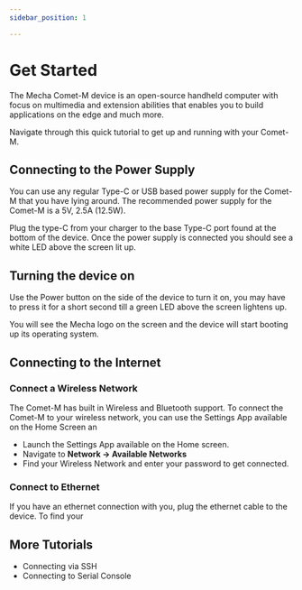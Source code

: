 ```yaml
---
sidebar_position: 1

---
```


# Get Started

The Mecha Comet-M device is an open-source handheld computer with focus on multimedia and extension abilities that enables you to build applications on the edge and much more.

Navigate through this quick tutorial to get up and running with your Comet-M.

## Connecting to the Power Supply

You can use any regular Type-C or USB based power supply for the Comet-M that you have lying around. The recommended power supply for the Comet-M is a 5V, 2.5A (12.5W). 

Plug the type-C from your charger to the base Type-C port found at the bottom of the device. Once the power supply is connected you should see a white LED above the screen lit up.

## Turning the device on

Use the Power button on the side of the device to turn it on, you may have to press it for a short second till a green LED above the screen lightens up.

You will see the Mecha logo on the screen and the device will start booting up its operating system.

## Connecting to the Internet

### Connect a Wireless Network

The Comet-M has built in Wireless and Bluetooth support. To connect the Comet-M to your wireless network, you can use the Settings App available on the Home Screen an

- Launch the Settings App available on the Home screen.
- Navigate to **Network → Available Networks**
- Find your Wireless Network and enter your password to get connected.

### Connect to Ethernet

If you have an ethernet connection with you, plug the ethernet cable to the device. To find your

## More Tutorials

- Connecting via SSH
- Connecting to Serial Console